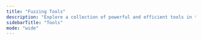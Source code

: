 ```yaml
---
title: "Fuzzing Tools"
description: "Explore a collection of powerful and efficient tools in the Fuzzing category to enhance your productivity and security."
sidebarTitle: "Tools"
mode: "wide"
---
```



<CardGroup cols={2}>

  <ToolCard
    cardTitle="crithit"
    description="Website Directory and file brute forcing at extreme scale. CritHit takes a single wordlist item and tests it one by one over a large collection of hosts before moving onto the next wordlist item. The intention of brute foricng in this manner is to avoid low limit Web Application Firewall (WAF) bans and to allow brute forcing to run faster than it normally would when approaching any single host with multiple simultaneous requests."
    iframeUrl="https://editor.staging.trickest.io/preview?workflow_url=https://trickest-public-workflow.s3.eu-central-1.amazonaws.com/05248cdf-dda4-43cc-ade9-f2a7fc647898.json"
    href="/library/fuzzing/tools/crithit"
    category="Fuzzing"
  />

  <ToolCard
    cardTitle="ffuf"
    description="A fast web fuzzer written in Go."
    iframeUrl="https://editor.staging.trickest.io/preview?workflow_url=https://trickest-public-workflow.s3.eu-central-1.amazonaws.com/3668165f-39ba-401f-bd70-debdfc0582bf.json"
    href="/library/fuzzing/tools/ffuf"
    category="Fuzzing"
  />

  <ToolCard
    cardTitle="ffuf-multi"
    description="A fast web fuzzer written in Go."
    iframeUrl="https://editor.staging.trickest.io/preview?workflow_url=https://trickest-public-workflow.s3.eu-central-1.amazonaws.com/80f4e5ad-f975-42b2-886c-7a5bbf52be4f.json"
    href="/library/fuzzing/tools/ffuf-multi"
    category="Fuzzing"
  />

  <ToolCard
    cardTitle="ffuf-multi-od"
    description="A fast web fuzzer written in Go."
    iframeUrl="https://editor.staging.trickest.io/preview?workflow_url=https://trickest-public-workflow.s3.eu-central-1.amazonaws.com/49556f1d-da65-4427-bb3b-180b58423d1b.json"
    href="/library/fuzzing/tools/ffuf-multi-od"
    category="Fuzzing"
  />

  <ToolCard
    cardTitle="ffuf-od"
    description="A fast web fuzzer written in Go."
    iframeUrl="https://editor.staging.trickest.io/preview?workflow_url=https://trickest-public-workflow.s3.eu-central-1.amazonaws.com/668cefa8-4d1b-4aa5-bf8a-4e6e7a25f253.json"
    href="/library/fuzzing/tools/ffuf-od"
    category="Fuzzing"
  />

  <ToolCard
    cardTitle="ffuf-virtual-hosts"
    description="A fast web fuzzer written in Go, packaged for virtual host discovery"
    iframeUrl="https://editor.staging.trickest.io/preview?workflow_url=https://trickest-public-workflow.s3.eu-central-1.amazonaws.com/9e17f4b5-c69d-4131-83df-868598f1ff36.json"
    href="/library/fuzzing/tools/ffuf-virtual-hosts"
    category="Fuzzing"
  />

  <ToolCard
    cardTitle="medusa"
    description="Fastest recursive HTTP fuzzer, like a Ferrari.   Known issues  socket: too many open file The solution to this is to increase ulimit, you can solve this problem by typing ulimit -n 8129 before running Medusa."
    iframeUrl="https://editor.staging.trickest.io/preview?workflow_url=https://trickest-public-workflow.s3.eu-central-1.amazonaws.com/a0552057-d5e4-4f79-bd50-0fb07a6c3db2.json"
    href="/library/fuzzing/tools/medusa"
    category="Fuzzing"
  />

  <ToolCard
    cardTitle="paramspider"
    description="Finds parameters from web archives of the entered domain. Finds parameters from subdomains as well. Gives support to exclude urls with specific extensions. It mines the parameters from web archives (without interacting with the target host)."
    iframeUrl="https://editor.staging.trickest.io/preview?workflow_url=https://trickest-public-workflow.s3.eu-central-1.amazonaws.com/8475d732-ff73-4529-9908-4e6a03100b25.json"
    href="/library/fuzzing/tools/paramspider"
    category="Fuzzing"
  />

  <ToolCard
    cardTitle="shortscan"
    description="An IIS short filename enumeration tool"
    iframeUrl="https://editor.staging.trickest.io/preview?workflow_url=https://trickest-public-workflow.s3.eu-central-1.amazonaws.com/a998d942-d9bf-42a1-8c88-fd39905c6500.json"
    href="/library/fuzzing/tools/shortscan"
    category="Fuzzing"
  />

  <ToolCard
    cardTitle="wfuzz"
    description="Wfuzz can be used to look for hidden content, such as files and directories, within a web server, allowing to find further attack vectors. It is worth noting that, the success of this task depends highly on the dictionaries used."
    iframeUrl="https://editor.staging.trickest.io/preview?workflow_url=https://trickest-public-workflow.s3.eu-central-1.amazonaws.com/cd0eb06d-8e0b-4536-9bf5-c695f6d736cc.json"
    href="/library/fuzzing/tools/wfuzz"
    category="Fuzzing"
  />

  <ToolCard
    cardTitle="x8"
    description="The tool helps to find hidden parameters that can be vulnerable or can reveal interesting functionality that other hunters miss. Greater accuracy is achieved thanks to the line-by-line comparison of pages, comparison of response code and reflections."
    iframeUrl="https://editor.staging.trickest.io/preview?workflow_url=https://trickest-public-workflow.s3.eu-central-1.amazonaws.com/066175e4-7f45-4301-b292-9ac8e0c5033d.json"
    href="/library/fuzzing/tools/x8"
    category="Fuzzing"
  />

</CardGroup>